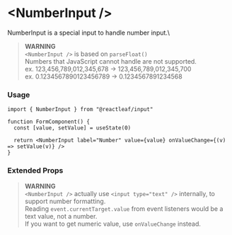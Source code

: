 
<Meta name="Overview" of={Stories} />

# \<NumberInput />

NumberInput is a special input to handle number input.\

> **WARNING** \
> `<NumberInput />` is based on `parseFloat()` \
> Numbers that JavaScript cannot handle are not supported. \
> ex. 123,456,789,012,345,678 -> 123,456,789,012,345,700 \
> ex. 0.1234567890123456789 -> 0.1234567891234568

<Canvas of={Stories.Basic} />
<Canvas of={Stories.Commas} />
<Canvas of={Stories.Disabled} />

### Usage

```tsx
import { NumberInput } from "@reactleaf/input"

function FormComponent() {
  const [value, setValue] = useState(0)

  return <NumberInput label="Number" value={value} onValueChange={(v) => setValue(v)} />
}
```

### Extended Props

> **WARNING** \
> `<NumberInput />` actually use `<input type="text" />` internally, to support number formatting. \
> Reading `event.currentTarget.value` from event listeners would be a text value, not a number. \
> If you want to get numeric value, use `onValueChange` instead.

<ArgTypes of={Stories.Playground} />
